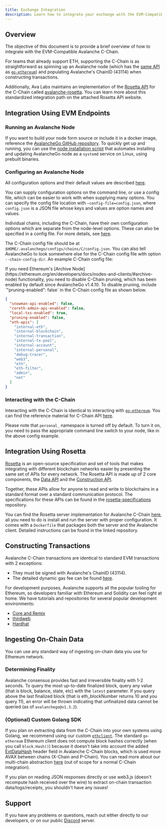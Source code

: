 ```yaml
---
title: Exchange Integration
description: Learn how to integrate your exchange with the EVM-Compatible Avalanche C-Chain.
---
```


## Overview

The objective of this document is to provide a brief overview of how to
integrate with the EVM-Compatible Avalanche C-Chain.

For teams that already
support ETH, supporting the C-Chain is as straightforward as spinning up an
Avalanche node (which has the [same API](https://eth.wiki/json-rpc/API) as
[`go-ethereum`](https://geth.ethereum.org/docs/rpc/server)) and populating
Avalanche's ChainID (43114) when constructing transactions.

Additionally, Ava Labs maintains an implementation of the [Rosetta
API](https://www.rosetta-api.org/) for the C-Chain called
[avalanche-rosetta](https://github.com/ava-labs/avalanche-rosetta). You can
learn more about this standardized integration path on the attached Rosetta API
website.

## Integration Using EVM Endpoints

### Running an Avalanche Node

If you want to build your node form source or include it in a docker image,
reference the [AvalancheGo GitHub
repository](https://github.com/ava-labs/avalanchego). To quickly get up and
running, you can use the [node installation script](/docs/nodes/using-install-script/installing-avalanche-go) that automates installing
and updating AvalancheGo node as a `systemd` service on Linux, using prebuilt
binaries.

### Configuring an Avalanche Node

All configuration options and their default values are described [here](/docs/nodes/configure/configs-flags).

You can supply configuration options on the command line, or use a config file,
which can be easier to work with when supplying many options. You can specify
the config file location with `—config-file=config.json`, where `config.json` is
a JSON file whose keys and values are option names and values.

Individual chains, including the C-Chain, have their own configuration options
which are separate from the node-level options. These can also be specified in a
config file. For more details, see
[here](/docs/nodes/chain-configs/c-chain).

The C-Chain config file should be at
`$HOME/.avalanchego/configs/chains/C/config.json`. You can also tell AvalancheGo
to look somewhere else for the C-Chain config file with option
`--chain-config-dir`. An example C-Chain config file:

<Callout type="warn">
If you need Ethereum's [Archive
Node](https://ethereum.org/en/developers/docs/nodes-and-clients/#archive-node)
functionality, you need to disable C-Chain pruning, which has been enabled by
default since AvalancheGo v1.4.10. To disable pruning, include
`"pruning-enabled": false` in the C-Chain config file as shown below.
</Callout>

```json
{
  "snowman-api-enabled": false,
  "coreth-admin-api-enabled": false,
  "local-txs-enabled": true,
  "pruning-enabled": false,
  "eth-apis": [
    "internal-eth",
    "internal-blockchain",
    "internal-transaction",
    "internal-tx-pool",
    "internal-account",
    "internal-personal",
    "debug-tracer",
    "web3",
    "eth",
    "eth-filter",
    "admin",
    "net"
  ]
}
```

### Interacting with the C-Chain

Interacting with the C-Chain is identical to interacting with
[`go-ethereum`](https://geth.ethereum.org/). You can find the reference material
for C-Chain API [here](/api-reference/c-chain/api).

Please note that `personal_` namespace is turned off by default. To turn it on,
you need to pass the appropriate command line switch to your node, like in the
above config example.

## Integration Using Rosetta

[Rosetta](https://www.rosetta-api.org/) is an open-source specification and set
of tools that makes integrating with different blockchain networks easier by
presenting the same set of APIs for every network. The Rosetta API is made up of
2 core components, the [Data
API](https://www.rosetta-api.org/docs/data_api_introduction.html) and the
[Construction
API](https://www.rosetta-api.org/docs/construction_api_introduction.html).

Together, these APIs allow for anyone to read and write to blockchains in a
standard format over a standard communication protocol. The specifications for
these APIs can be found in the
[rosetta-specifications](https://github.com/coinbase/rosetta-specifications)
repository.

You can find the Rosetta server implementation for Avalanche C-Chain
[here](https://github.com/ava-labs/avalanche-rosetta), all you need to do is
install and run the server with proper configuration. It comes with a `Dockerfile`
that packages both the server and the Avalanche client. Detailed instructions
can be found in the linked repository.

## Constructing Transactions

Avalanche C-Chain transactions are identical to standard EVM transactions with 2 exceptions:

- They must be signed with Avalanche's ChainID (43114).
- The detailed dynamic gas fee can be found [here](/api-reference/standards/guides/txn-fees#c-chain-fees).

For development purposes, Avalanche supports all the popular tooling for
Ethereum, so developers familiar with Ethereum and Solidity can feel right at
home. We have tutorials and repositories for several popular development
environments:

- [Core and Remix](/docs/dapps/smart-contract-dev/deploy-with-remix-ide)
- [thirdweb](/docs/dapps/toolchains/thirdweb)
- [Hardhat](/docs/dapps/toolchains/hardhat)

## Ingesting On-Chain Data

You can use any standard way of ingesting on-chain data you use for Ethereum network.

### Determining Finality

Avalanche consensus provides fast and irreversible finality with 1-2 seconds. To
query the most up-to-date finalized block, query any value (that is block, balance,
state, etc) with the `latest` parameter. If you query above the last finalized
block (that is eth_blockNumber returns 10 and you query 11), an error will be
thrown indicating that unfinalized data cannot be queried (as of
`avalanchego@v1.3.2`).

### (Optional) Custom Golang SDK

If you plan on extracting data from the C-Chain into your own systems using
Golang, we recommend using our custom
[`ethclient`](https://github.com/ava-labs/coreth/tree/master/ethclient). The
standard `go-ethereum` Ethereum client does not compute block hashes correctly
(when you call `block.Hash()`) because it doesn't take into account the added
[ExtDataHash](https://github.com/ava-labs/coreth/blob/2c3cfac5f766ce5f32a2eddc43451bdb473b84f1/core/types/block.go#L98)
header field in Avalanche C-Chain blocks, which is used move AVAX between chains
(X-Chain and P-Chain). You can read more about our multi-chain abstraction
[here](/learn/primary-network) (out of scope for a
normal C-Chain integration).

If you plan on reading JSON responses directly or use web3.js (doesn't recompute
hash received over the wire) to extract on-chain transaction data/logs/receipts,
you shouldn't have any issues!

## Support

If you have any problems or questions, reach out either directly to our
developers, or on our public [Discord](https://chat.avalabs.org/) server.
